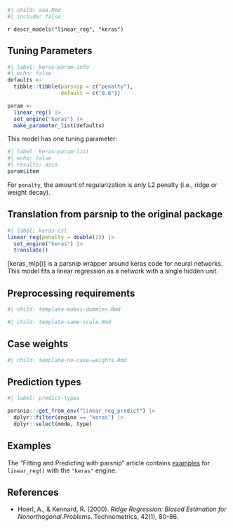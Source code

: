 ```r
#| child: aaa.Rmd
#| include: false
```

`r descr_models("linear_reg", "keras")`

## Tuning Parameters

```r
#| label: keras-param-info
#| echo: false
defaults <- 
  tibble::tibble(parsnip = c("penalty"),
                 default = c("0.0"))

param <-
  linear_reg() |> 
  set_engine("keras") |> 
  make_parameter_list(defaults)
```

This model has one tuning parameter:

```r
#| label: keras-param-list
#| echo: false
#| results: asis
param$item
```

For `penalty`, the amount of regularization is _only_ L2 penalty (i.e., ridge or weight decay). 

## Translation from parsnip to the original package

```r
#| label: keras-csl
linear_reg(penalty = double(1)) |> 
  set_engine("keras") |> 
  translate()
```

[keras_mlp()] is a parsnip wrapper around keras code for neural networks. This model fits a linear regression as a network with a single hidden unit. 

## Preprocessing requirements

```r
#| child: template-makes-dummies.Rmd
```

```r
#| child: template-same-scale.Rmd
```

## Case weights

```r
#| child: template-no-case-weights.Rmd
```

## Prediction types

```r
#| label: predict-types

parsnip:::get_from_env("linear_reg_predict") |>
  dplyr::filter(engine == "keras") |>
  dplyr::select(mode, type)

```

## Examples 

The "Fitting and Predicting with parsnip" article contains [examples](https://parsnip.tidymodels.org/articles/articles/Examples.html#linear-reg-keras) for `linear_reg()` with the `"keras"` engine.

## References

 - Hoerl, A., & Kennard, R. (2000). _Ridge Regression: Biased Estimation for Nonorthogonal Problems_. Technometrics, 42(1), 80-86. 

